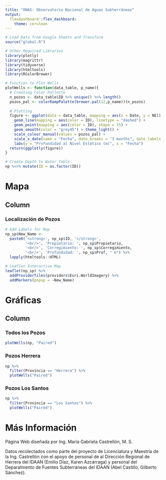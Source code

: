 ```yaml
---
title: "ONAS: Observatorio Nacional de Aguas Subterráneas"
output: 
  flexdashboard::flex_dashboard:
    theme: cerulean
---
```


```r
# Load Data from Google Sheets and Transform
source("global.R")

# Other Required Libraries
library(plotly)
library(magrittr)
library(tidyverse)
library(htmltools)
library(RColorBrewer)

# Function to Plot Wells
plotWells <- function(data_table, p_name){
  # Creating Color Pallette
  n_pozos <- data_table$ID %>% unique() %>% length()
  pozos_pal <- colorRampPalette(brewer.pal(12,p_name))(n_pozos)
  
  # Plotting
  figure <- ggplot(data = data_table, mapping = aes(x = Date, y = NE)) + 
    geom_line(mapping = aes(color = ID), linetype = "dashed") +
    geom_point(mapping = aes(color = ID), shape = 15) +
    geom_smooth(color = "grey45") + theme_light() + 
    scale_colour_manual(values = pozos_pal) +
    scale_x_date(name = "Fecha", date_breaks = "3 months", date_labels = "%b %y") +
    labs(y = "Profundidad al Nivel Estático (m)", x = "Fecha")
  return(ggplotly(figure))
}

# Create Depth to Water Table
np %<>% mutate(ID = as.factor(ID))
```


Mapa
============================================================

Column 
-------------------------------------

### Localización de Pozos

```r
# Add Labels for Map
np_sp$New_Name <- 
  paste0('<strong>', np_sp$ID, '</strong>',
         '<br/>', 'Propietario: ', np_sp$Propietario,
         '<br/>', 'Corregimiento: ', np_sp$Corregimiento, 
         '<br/>', 'Profundidad: ', np_sp$Prof, " m") %>% 
  lapply(htmltools::HTML)

# Leaflet Interactive Map
leaflet(np_sp) %>% 
  addProviderTiles(providers$Esri.WorldImagery) %>% 
  addMarkers(popup = ~New_Name)
```


Gráficas
============================================================

Column {.tabset}
-------------------------------------

### Todos los Pozos

```r
plotWells(np, "Paired")
```

### Pozos Herrera

```r
np %>% 
  filter(Provincia == "Herrera") %>% 
  plotWells("Paired")
```

### Pozos Los Santos

```r
np %>% 
  filter(Provincia == "Los Santos") %>% 
  plotWells("Paired")
```

Más Información
============================================================

Página Web diseñada por Ing. María Gabriela Castrellón, M. S.

Datos recolectados como parte del proyecto de Licenciatura y Maestría de la Ing. Castrellón con el apoyo de personal de al Dirección Regional de Herrera del IDAAN (Emilio Díaz, Karen Azcárraga) y personal del Deparatmento de Fuentes Subterráneas del IDAAN (Abel Castillo, Gilberto Sánchez).

